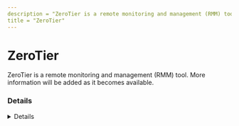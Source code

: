 ```yaml
---
description = "ZeroTier is a remote monitoring and management (RMM) tool. More information will be added as it becomes available."
title = "ZeroTier"
---
```




# ZeroTier

ZeroTier is a remote monitoring and management (RMM) tool. More information will be added as it becomes available.

### Details
<Details author={""}
         category={""}
         created={""}
         website={""}
         lastModified={"2/14/2024"}
         privileges={""}
         free={ false }
         verification={ false }
/>

#### Installation Paths
<Card code={ ["zerotier*.msi", "zerotier*.exe", "zero-powershell.exe"] }/>





### Forensic Artifacts




#### Network Artifacts
<EuiSpacer size="xl"/>
<NetworkArtifactsTable data={ [{"Description": "Known remote domains", "Domains": ["zerotier.com", "*.zerotier.com"], "Ports": []}] }/>




### Detections
- Detects potential network activity of ZeroTier RMM tool
  - [Sigma Rule](https://github.com/magicsword-io/LOLRMM/blob/main/detections/sigma/zerotier_network_sigma.yml)
- Detects potential processes activity of ZeroTier RMM tool
  - [Sigma Rule](https://github.com/magicsword-io/LOLRMM/blob/main/detections/sigma/zerotier_processes_sigma.yml)

### References
- [https://my.zerotier.com/](https://my.zerotier.com/)

